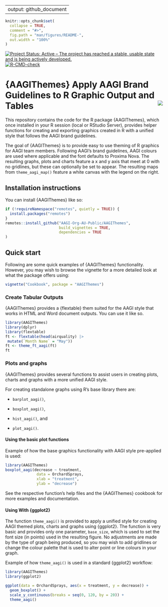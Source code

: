 
---
output: github_document
---

<!-- README.md is generated from README.Rmd. Please edit that file -->

```r
knitr::opts_chunk$set(
  collapse = TRUE,
  comment = "#>",
  fig.path = "man/figures/README-",
  out.width = "100%"
)
```

<!-- badges: start -->
[![Project Status: Active – The project has reached a stable, usable state and is being actively developed.](https://www.repostatus.org/badges/latest/active.svg)](https://www.repostatus.org/#active)
[![R-CMD-check](https://github.com/AAGI-Org-AU-Public/AAGIThemes/actions/workflows/R-CMD-check.yaml/badge.svg)](https://github.com/AAGI-Org-AU-Public/AAGIThemes/actions/workflows/R-CMD-check.yaml)
<!-- badges: end -->

# {AAGIThemes} Apply AAGI Brand Guidelines to R Graphic Output and Tables <img align="right" src="man/figures/logo.png">

This repository contains the code for the R package {AAGIThemes}, which once installed in your R session (local or RStudio Server), provides helper functions for creating and exporting graphics created in R with a unified style that follows the AAGI brand guidelines.

The goal of {AAGIThemes} is to provide easy to use theming of R graphics for AAGI team members.
Following AAGI's brand guidelines, AAGI colours are used where applicable and the font defaults to Proxima Nova.
The resulting graphs, plots and charts feature a x and y axis that meet at 0 with no gridlines, but these can optionally be set to appear.
The resulting maps from `theme_aagi_map()` feature a white canvas with the legend on the right.

## Installation instructions

You can install {AAGIThemes} like so:

```r
if (!requireNamespace("remotes", quietly = TRUE)) {
  install.packages("remotes")
}
remotes::install_github("AAGI-Org-AU-Public/AAGIThemes",
                        build_vignettes = TRUE,
                        dependencies = TRUE
)
```

## Quick start

Following are some quick examples of {AAGIThemes} functionality.
However, you may wish to browse the vignette for a more detailed look at what the package offers using:

```r
vignette("Cookbook", package = "AAGIThemes")
```

### Create Tabular Outputs

{AAGIThemes} provides a {flextable} them suited for the AAGI style that works in HTML and Word document outputs.
You can use it like so.

```r
library(AAGIThemes)
library(dplyr)
library(flextable)
ft <- flextable(head(airquality) |>
 mutate(`Month Name` = "May"))
ft <- theme_ft_aagi(ft)
ft
```

### Plots and graphs

{AAGIThemes} provides several functions to assist users in creating plots, charts and graphs with a more unified AAGI style.

For creating standalone graphs using R's base library there are:

  * `barplot_aagi()`,

  * `boxplot_aagi()`,

  * `hist_aagi()`, and

  * `plot_aagi()`.

#### Using the basic plot functions

Example of how the base graphics functionality with AAGI style pre-applied is used:

```r
library(AAGIThemes)
boxplot_aagi(decrease ~ treatment,
              data = OrchardSprays,
              xlab = "treatment",
              ylab = "decrease")
```

See the respective function's help files and the {AAGIThemes} cookbook for more examples and documentation.

#### Using With {ggplot2}

The function `theme_aagi()` is provided to apply a unified style for creating AAGI themed plots, charts and graphs using {ggplot2}.
The function is very basic and provides only one parameter, `base_size`, which is used to set the font size (in points) used in the resulting figure.
No adjustments are made by the type of graph being produced, so you may wish to add gridlines or change the colour palette that is used to alter point or line colours in your graph.

Example of how `theme_aagi()` is used in a standard {ggplot2} workflow:

```r
library(AAGIThemes)
library(ggplot2)

ggplot(data = OrchardSprays, aes(x = treatment, y = decrease)) +
  geom_boxplot() +
  scale_y_continuous(breaks = seq(0, 120, by = 20)) +
  theme_aagi()
```

